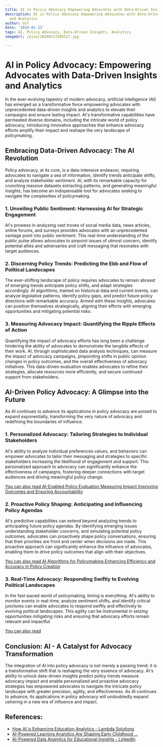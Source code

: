 ```yaml
---
title: AI in Policy Advocacy Empowering Advocates with Data-Driven Insights and Analytics
description: AI in Policy Advocacy Empowering Advocates with Data-Driven Insights
  and Analytics
author: Usf
date: '2024-01-13'
tags: AI, Policy Advocacy, Data-Driven Insights, Analytics
imageUrl: /pixa/20240117205527.jpg

---
```

# AI in Policy Advocacy:  Empowering  Advocates with Data-Driven Insights and Analytics

In the ever-evolving  tapestry of modern advocacy, artificial intelligence (AI) has emerged as a transformative  force empowering advocates with unprecedented data-driven insights and analytics to elevate their campaigns and ensure lasting impact. AI's transformative capabilities have permeated diverse domains, including the intricate world of policy advocacy, introducing innovative approaches that enhance advocacy efforts amplify  their impact and reshape the very landscape of policymaking.

## Embracing Data-Driven Advocacy: The AI Revolution

Policy advocacy, at its core, is a data-intensive endeavor,  requiring  advocates  to navigate a sea of information, identify trends anticipate shifts, and analyze  stakeholder sentiment. AI, with its remarkable capacity for crunching massive datasets extracting patterns, and generating meaningful  insights, has become an indispensable tool for advocates seeking  to  navigate the complexities of policymaking.

### 1. Unveiling Public Sentiment: Harnessing AI  for Strategic Engagement

AI's prowess in analyzing vast troves of social  media data, news articles, online forums, and surveys provides advocates with an unprecedented vantage point into public sentiment.  This real-time understanding of the public pulse allows advocates to pinpoint issues of utmost concern, identify potential allies and adversaries and craft messaging that resonates  with target audiences.

### 2. Discerning Policy Trends: Predicting the Ebb and Flow of Political Landscapes

The ever-shifting landscape of policy  requires advocates to remain abreast  of emerging trends anticipate policy shifts, and adapt strategies accordingly. AI algorithms, trained on historical data and current  events,  can analyze legislative patterns, identify policy  gaps, and predict future policy directions with remarkable accuracy. Armed with these insights, advocates can  position themselves strategically, aligning their efforts with emerging opportunities and mitigating potential risks.

### 3. Measuring Advocacy  Impact: Quantifying the  Ripple  Effects of Action

Quantifying the impact  of advocacy  efforts  has  long  been a challenge hindering the ability of advocates to demonstrate the tangible effects of their work. AI, through sophisticated data analysis  techniques, can measure the impact  of advocacy campaigns, pinpointing shifts in public opinion changes in policy  outcomes, and the overall effectiveness  of  advocacy initiatives. This data-driven evaluation enables advocates to refine their strategies, allocate resources more efficiently, and secure continued support from stakeholders.

## AI-Driven Policy  Advocacy: A Glimpse into the Future

As AI continues to advance its applications in policy advocacy are poised to expand exponentially, transforming the very nature of advocacy  and redefining the boundaries  of  influence.

### 1. Personalized Advocacy: Tailoring Strategies to Individual Stakeholders

AI's ability to analyze individual preferences values, and behaviors can empower  advocates to  tailor their messaging and  strategies to specific stakeholders increasing the likelihood of engagement and  support. This personalized approach to advocacy can significantly enhance the effectiveness of campaigns, fostering deeper connections with target audiences and driving meaningful policy change.

[You can also read AI-Enabled  Policy Evaluation Measuring Impact  Improving Outcomes and Ensuring Accountability](AI-Enabled%20Policy%20Evaluation%20Measuring%20Impact%2C%20Improving%20Outcomes%2C%20and%20Ensuring%20Accountability)


### 2. Proactive  Policy Shaping: Anticipating and Influencing Policy Agendas

AI's predictive capabilities can extend beyond analyzing trends to anticipating future policy agendas. By identifying emerging issues understanding stakeholder concerns,  and simulating potential policy outcomes, advocates can proactively shape policy  conversations, ensuring that their priorities are front  and center when decisions are made. This proactive approach can significantly enhance the influence of advocates, enabling  them to drive policy outcomes that align  with their objectives.

[You can also  read AI Algorithms for Policymaking Enhancing Efficiency and Accuracy in Policy Creation](AI%20Algorithms%20for%20Policymaking%20Enhancing%20Efficiency%20and%20Accuracy%20in%20Policy%20Creation)


### 3. Real-Time Advocacy: Responding Swiftly  to  Evolving Political  Landscapes

In the fast-paced world of policymaking,  timing is everything. AI's ability to monitor events in real-time,  analyze sentiment shifts, and identify critical junctures can enable advocates to respond swiftly and effectively to evolving political landscapes. This agility can be instrumental in  seizing  opportunities mitigating risks and ensuring that  advocacy efforts remain relevant and impactful.

[You  can also read ]()


## Conclusion: AI - A  Catalyst for Advocacy Transformation

The integration of AI into policy advocacy is not merely a  passing trend; it is a transformative shift  that is reshaping the very essence of  advocacy. AI's ability to unlock data-driven insights predict policy  trends measure advocacy impact and enable personalized and proactive advocacy strategies has empowered advocates to navigate the intricate policy landscape with greater precision, agility, and  effectiveness. As AI  continues to advance, its applications in policy  advocacy will undoubtedly expand ushering in a new era of influence and impact.

## References:
- [How AI is Enhancing Education Analytics - Lambda Solutions](https://www.lambdasolutions.net/blog/how-ai-is-enhancing-education-analytics)
- [AI-Powered Learning Analytics Are Shaping Early Childhood ...](https://ceinternational1892.org/article/how-ai-powered-learning-analytics-are-shaping-early-childhood-education-and-instruction/)
- [AI-Powered Data Analytics for Educational Insights - LinkedIn](https://www.linkedin.com/pulse/unveiling-pedagogical-potential-ai-powered-data-luis-palma-pires-tgkcf?trk=article-ssr-frontend-pulse_more-articles_related-content-card)
